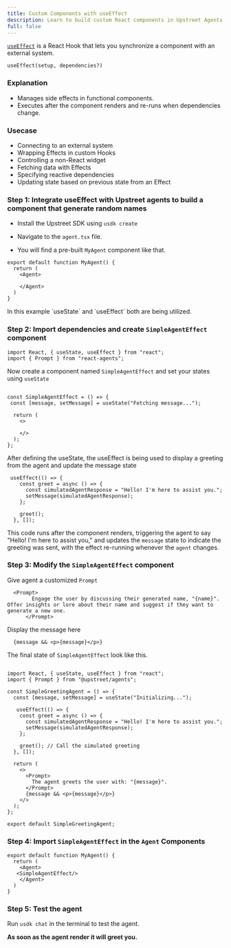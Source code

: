 ```yaml
---
title: Custom Components with useEffect
description: Learn to build custom React components in Upstreet Agents, leveraging the useEffect hook for AI-driven interactions.
full: false
---
```


[`useEffect`](https://react.dev/reference/react/useEffect) is a React Hook that lets you synchronize a component with an external system.
```tsx
useEffect(setup, dependencies?)
```

### Explanation

- Manages side effects in functional components.
- Executes after the component renders and re-runs when dependencies change.

### Usecase

- Connecting to an external system
- Wrapping Effects in custom Hooks
- Controlling a non-React widget
- Fetching data with Effects
- Specifying reactive dependencies
- Updating state based on previous state from an Effect


### Step 1:  Integrate useEffect with Upstreet agents to build a component that generate random names

- Install the Upstreet SDK using `usdk create`

- Navigate to the `agent.tsx` file.

- You will find a pre-built `MyAgent` component like that. 
```tsx
export default function MyAgent() {
  return (
    <Agent>
   
    </Agent>
  )
}
```

<Callout>
In this example `useState` and `useEffect` both are being utilized.
</Callout>

### Step 2: Import dependencies and create `SimpleAgentEffect` component 

```tsx
import React, { useState, useEffect } from "react";
import { Prompt } from "react-agents";
```

Now create a component named `SimpleAgentEffect` and set your states using `useState`

```tsx

const SimpleAgentEffect = () => {
 const [message, setMessage] = useState("Fetching message...");

  return (
    <>
      
    </>
  );
};
```

After defining the useState, the useEffect is being used to display a greeting from the agent and update the message state

```tsx
 useEffect(() => {
    const greet = async () => {
      const simulatedAgentResponse = "Hello! I'm here to assist you.";
      setMessage(simulatedAgentResponse);
    };

    greet(); 
  }, []);

```
This code runs after the component renders, triggering the agent to say "Hello! I'm here to assist you," 
and updates the `message` state to indicate the greeting was sent, with the effect re-running whenever the `agent` changes.

### Step 3: Modify the `SimpleAgentEffect` component 

Give agent a customized `Prompt` 


```tsx
  <Prompt>
        Engage the user by discussing their generated name, "{name}". Offer insights or lore about their name and suggest if they want to generate a new one.
      </Prompt>
```

Display the message here 

```tsx
  {message && <p>{message}</p>}
```

The final state of `SimpleAgentEffect` look like this.

```tsx

import React, { useState, useEffect } from "react";
import { Prompt } from "@upstreet/agents";

const SimpleGreetingAgent = () => {
  const [message, setMessage] = useState("Initializing...");

   useEffect(() => {
    const greet = async () => {
      const simulatedAgentResponse = "Hello! I'm here to assist you.";
      setMessage(simulatedAgentResponse);
    };

    greet(); // Call the simulated greeting
  }, []);

  return (
    <>
      <Prompt>
        The agent greets the user with: "{message}".
      </Prompt>
      {message && <p>{message}</p>}
    </>
  );
};

export default SimpleGreetingAgent;

```


### Step 4: Import `SimpleAgentEffect` in the `Agent` Components

```tsx
export default function MyAgent() {
  return (
    <Agent>
   <SimpleAgentEffect/>
    </Agent>
  )
}
```

### Step 5: Test the agent

Run `usdk chat` in the terminal to test the agent.

**As soon as the agent render it will greet you.**
